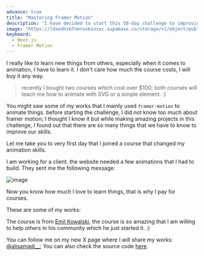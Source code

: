 ```yaml
---
advance: true
title: "Mastering Framer Motion"
description: "I have decided to start this 50-day challenge to improving myself."
image: "https://ldxedhzbfnmrovkzozxc.supabase.co/storage/v1/object/public/general/front-end.png"
keyboard:
  - Next.js
  - Framer Motion
---
```


I really like to learn new things from others, especially when it comes to animation, I have to learn it. I don't care how much the course costs, I will buy it any way.

> recently I bought two courses which cost over $100; both courses will teach me how to animate with SVG or a simple element. :)

You might saw some of my works that I mainly used `framer-motion` to animate things. before starting the challenge, I did not know too much about framer motion; I thought I know it but while making amazing projects in this challenge, I found out that there are so many things that we have to know to improve our skills.

Let me take you to very first day that I joined a course that changed my animation skills.

I am working for a client. the website needed a few animations that I had to build. They sent me the following message:

![image](https://ldxedhzbfnmrovkzozxc.supabase.co/storage/v1/object/public/goals/client-message.png)

Now you know how much I love to learn things, that is why I pay for courses.

These are some of my works:

<FramerMotionWorks />

The course is from [Emil Kowalski](https://x.com/emilkowalski_), the course is so amazing that I am willing to help others in his community which he just started it. :)

You can follow me on my new X page where I will share my works: [@alisamadi\_\_](https://x.com/alisamadi__); You can also check the source code [here](https://github.com/AliReza1083/Portfolio/tree/main/app/talent/designs/50-day-challenge).
